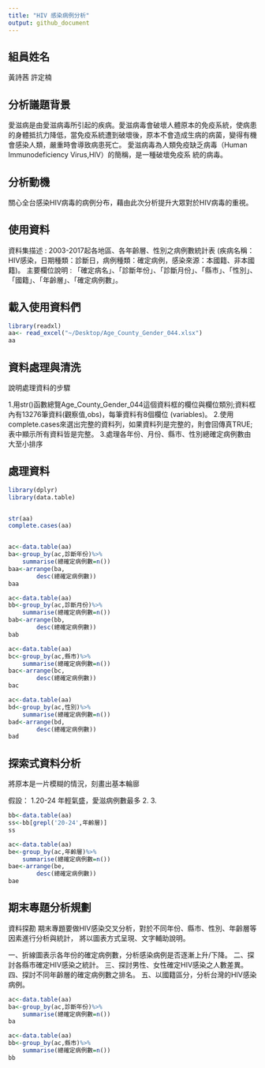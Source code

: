 ```yaml
---
title: "HIV 感染病例分析"
output: github_document
---
```

## 組員姓名
黃詩茜
許定楠

## 分析議題背景
愛滋病是由愛滋病毒所引起的疾病。愛滋病毒會破壞人體原本的免疫系統，使病患的身體抵抗力降低，當免疫系統遭到破壞後，原本不會造成生病的病菌，變得有機會感染人類，嚴重時會導致病患死亡。
愛滋病毒為人類免疫缺乏病毒（Human Immunodeficiency Virus,HIV）的簡稱，是一種破壞免疫系
統的病毒。

## 分析動機
關心全台感染HIV病毒的病例分布，藉由此次分析提升大眾對於HIV病毒的重視。

## 使用資料
資料集描述 : 2003-2017起各地區、各年齡層、性別之病例數統計表
(疾病名稱：HIV感染，日期種類：診斷日，病例種類：確定病例，感染來源：本國籍、非本國籍)。
主要欄位說明 : 「確定病名」、「診斷年份」、「診斷月份」、「縣市」、「性別」、「國籍」、「年齡層」、「確定病例數」。

## 載入使用資料們
```r
library(readxl)
aa<- read_excel("~/Desktop/Age_County_Gender_044.xlsx")
aa

```

## 資料處理與清洗
說明處理資料的步驟

1.用str()函數總覽Age_County_Gender_044這個資料框的欄位與欄位類別;資料框內有13276筆資料(觀察值,obs)，每筆資料有8個欄位 (variables)。
2.使用complete.cases來選出完整的資料列，如果資料列是完整的，則會回傳真TRUE;表中顯示所有資料皆是完整。
3.處理各年份、月份、縣市、性別總確定病例數由大至小排序

## 處理資料
```r
library(dplyr)
library(data.table)


str(aa)
complete.cases(aa)


ac<-data.table(aa)
ba<-group_by(ac,診斷年份)%>%    
    summarise(總確定病例數=n())
baa<-arrange(ba,                
        desc(總確定病例數))
baa

ac<-data.table(aa)
bb<-group_by(ac,診斷月份)%>%  
    summarise(總確定病例數=n())
bab<-arrange(bb,                
        desc(總確定病例數))
bab

ac<-data.table(aa)
bc<-group_by(ac,縣市)%>%  
    summarise(總確定病例數=n())
bac<-arrange(bc,                
        desc(總確定病例數))
bac

ac<-data.table(aa)
bd<-group_by(ac,性別)%>%  
    summarise(總確定病例數=n())
bad<-arrange(bd,                
        desc(總確定病例數))
bad


```

## 探索式資料分析
將原本是一片模糊的情況，刻畫出基本輪廍

假設：
1.20-24 年輕氣盛，愛滋病例數最多
2.
3.


```r


bb<-data.table(aa)
ss<-bb[grepl('20-24',年齡層)]
ss

ac<-data.table(aa)
be<-group_by(ac,年齡層)%>%  
    summarise(總確定病例數=n())
bae<-arrange(be,                
        desc(總確定病例數))
bae


```

## 期末專題分析規劃
資料探勘
期末專題要做HIV感染交叉分析，對於不同年份、縣市、性別、年齡層等因素進行分析與統計，
將以圖表方式呈現、文字輔助說明。

一、折線圖表示各年份的確定病例數，分析感染病例是否逐漸上升/下降。
二、探討各縣市確定HIV感染之統計。
三、探討男性、女性確定HIV感染之人數差異。
四、探討不同年齡層的確定病例數之排名。
五、以國籍區分，分析台灣的HIV感染病例。

```r

ac<-data.table(aa)
ba<-group_by(ac,診斷年份)%>%  
    summarise(總確定病例數=n())
ba

ac<-data.table(aa)
bb<-group_by(ac,縣市)%>%  
    summarise(總確定病例數=n())
bb





```
